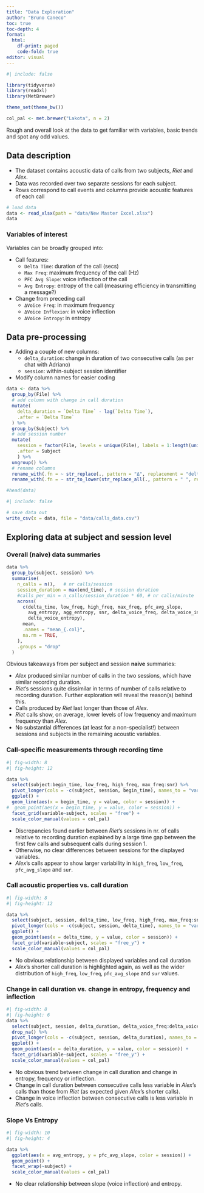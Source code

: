 ```yaml
---
title: "Data Exploration"
author: "Bruno Caneco"
toc: true
toc-depth: 4
format: 
  html:
    df-print: paged
    code-fold: true
editor: visual
---
```


```r
#| include: false

library(tidyverse)
library(readxl)
library(MetBrewer)

theme_set(theme_bw())

col_pal <- met.brewer("Lakota", n = 2)
```




Rough and overall look at the data to get familiar with variables, basic
trends and spot any odd values.


## Data description

- The dataset contains acoustic data of calls from two subjects, *Riet* and *Alex*. 
- Data was recorded over two separate sessions for each subject.
- Rows correspond to call events and columns provide acoustic features of each call

```r
# load data
data <- read_xlsx(path = "data/New Master Excel.xlsx")
data
```

### Variables of interest

Variables can be broadly grouped into:

- Call features:
  - `Delta Time`: duration of the call (secs)
  - `Max Freq`: maximum frequency of the call (Hz)
  - `PFC Avg Slope`: voice inflection of the call
  - `Avg Entropy`: entropy of the call (measuring efficiency in transmitting a message?)
  
- Change from preceding call
  - `ΔVoice Freq`: in maximum frequency
  - `ΔVoice Inflexion`: in voice inflection
  -  `ΔVoice Entropy`: in entropy



## Data pre-processing

- Adding a couple of new columns:
  - `delta_duration`: change in duration of two consecutive calls (as per chat with Adriano)
  - `session`: within-subject session identifier

- Modify column names for easier coding


```r
data <- data %>% 
  group_by(File) %>%
  # add column with change in call duration
  mutate(
    delta_duration = `Delta Time` - lag(`Delta Time`), 
    .after = `Delta Time`
  ) %>%
  group_by(Subject) %>%
  # add session number
  mutate(
    session = factor(File, levels = unique(File), labels = 1:length(unique(File))),
    .after = Subject
    ) %>%
  ungroup() %>%
  # rename columns
  rename_with(.fn = ~ str_replace(., pattern = "Δ", replacement = "delta_")) %>%
  rename_with(.fn = ~ str_to_lower(str_replace_all(., pattern = " ", replacement = "_")))

#head(data)

```


```r
#| include: false

# save data out
write_csv(x = data, file = "data/calls_data.csv")
```


## Exploring data at subject and session level


### Overall (naive) data summaries

```r
data %>%
  group_by(subject, session) %>%
  summarise(
    n_calls = n(),   # nr calls/session
    session_duration = max(end_time), # session duration
    #calls_per_min = n_calls/session_duration * 60, # nr calls/minute
    across(
      c(delta_time, low_freq, high_freq, max_freq, pfc_avg_slope, 
        avg_entropy, agg_entropy, snr, delta_voice_freq, delta_voice_inflexion,
        delta_voice_entropy), 
      mean, 
      .names = "mean_{.col}",
      na.rm = TRUE,
    ),
    .groups = "drop"
  )
```

Obvious takeaways from per subject and session **naive** summaries:

- *Alex* produced similar number of calls in the two sessions, which have
similar recording duration.
- *Riet*'s sessions quite dissimilar in terms of number of calls relative to
recording duration. Further exploration will reveal the reason(s) behind this.
- Calls produced by *Riet* last longer than those of *Alex*.
- *Riet* calls show, on average, lower levels of low frequency and maximum frequency
than *Alex*.
- No substantial differences (at least for a non-specialist!) between sessions
and subjects in the remaining acoustic variables.


### Call-specific measurements through recording time

```r
#| fig-width: 8
#| fig-height: 12

data %>%
  select(subject:begin_time, low_freq, high_freq, max_freq:snr) %>%
  pivot_longer(cols = -c(subject, session, begin_time), names_to = "variable") %>%
  ggplot() +
  geom_line(aes(x = begin_time, y = value, color = session)) +
#  geom_point(aes(x = begin_time, y = value, color = session)) +
  facet_grid(variable~subject, scales = "free") +
  scale_color_manual(values = col_pal)

```

- Discrepancies found earlier between *Riet*'s sessions in nr. of calls
relative to recording duration explained by a large time gap between the first
few calls and subsequent calls during session 1.
- Otherwise, no clear differences between sessions for the displayed variables.
- *Alex*'s calls appear to show larger variability in `high_freq`,
`low_freq`, `pfc_avg_slope` and `sur`.




### Call acoustic properties vs. call duration

```r
#| fig-width: 8
#| fig-height: 12

data %>%
  select(subject, session, delta_time, low_freq, high_freq, max_freq:snr) %>%
  pivot_longer(cols = -c(subject, session, delta_time), names_to = "variable") %>%
  ggplot() +
  geom_point(aes(x = delta_time, y = value, color = session)) +
  facet_grid(variable~subject, scales = "free_y") +
  scale_color_manual(values = col_pal)

```

- No obvious relationship between displayed variables and call duration
- *Alex*'s shorter call duration is highlighted again, as well as the wider
distribution of `high_freq`, `low_freq`, `pfc_avg_slope` and `sur` values.



### Change in call duration vs. change in entropy, frequency and inflection

```r
#| fig-width: 8
#| fig-height: 6
data %>%
  select(subject, session, delta_duration, delta_voice_freq:delta_voice_entropy) %>%
  drop_na() %>%
  pivot_longer(cols = -c(subject, session, delta_duration), names_to = "variable") %>%
  ggplot() +
  geom_point(aes(x = delta_duration, y = value, color = session)) +
  facet_grid(variable~subject, scales = "free_y") +
  scale_color_manual(values = col_pal)
```

- No obvious trend between change in call duration and change in entropy,
frequency or inflection.
- Change in call duration between consecutive calls less variable in
*Alex*'s calls than those from *Riet* (as expected given *Alex*'s shorter calls).
- Change in voice inflection between consecutive calls is less variable in
*Riet*'s calls.


### Slope Vs Entropy

```r
#| fig-width: 10
#| fig-height: 4

data %>%
  ggplot(aes(x = avg_entropy, y = pfc_avg_slope, color = session)) +
  geom_point() +
  facet_wrap(~subject) +
  scale_color_manual(values = col_pal)
```

- No clear relationship between slope (voice inflection) and entropy.

